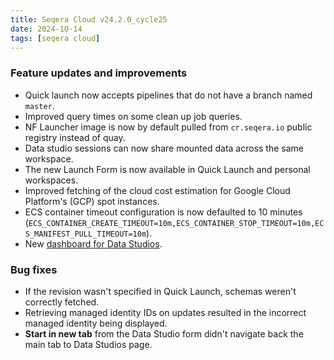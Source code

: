 ```yaml
---
title: Seqera Cloud v24.2.0_cycle25
date: 2024-10-14
tags: [seqera cloud]
---
```


### Feature updates and improvements

- Quick launch now accepts pipelines that do not have a branch named `master`.
- Improved query times on some clean up job queries.
- NF Launcher image is now by default pulled from `cr.seqera.io` public registry instead of quay.
- Data studio sessions can now share mounted data across the same workspace.
- The new Launch Form is now available in Quick Launch and personal workspaces.
- Improved fetching of the cloud cost estimation for Google Cloud Platform's (GCP) spot instances.
- ECS container timeout configuration is now defaulted to 10 minutes (`ECS_CONTAINER_CREATE_TIMEOUT=10m,ECS_CONTAINER_STOP_TIMEOUT=10m,ECS_MANIFEST_PULL_TIMEOUT=10m`).
- New [dashboard for Data Studios](https://docs.seqera.io/platform/latest/monitoring/dashboard#data-studios).

### Bug fixes

- If the revision wasn't specified in Quick Launch, schemas weren't correctly fetched.
- Retrieving managed identity IDs on updates resulted in the incorrect managed identity being displayed.
- **Start in new tab** from the Data Studio form didn't navigate back the main tab to Data Studios page.
